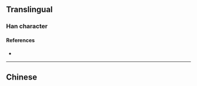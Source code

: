 {{also|搶}}
{{character info/new}}
==Translingual==

===Han character===
{{Han char|rn=64|rad=手|as=04|sn=7|four=|canj=QOSU|ids=⿰扌仓}}

====References====
* {{Han ref|kx=0422.121|hdz=31841.030|uh=62A2}}

----

==Chinese==
{{zh-see|搶}}